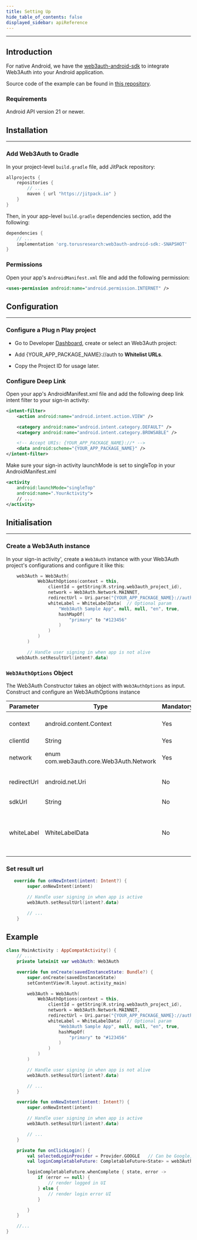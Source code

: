 ```yaml
---
title: Setting Up
hide_table_of_contents: false
displayed_sidebar: apiReference
---
```


---


## Introduction

For native Android, we have the [web3auth-android-sdk](https://github.com/torusresearch/web3auth-android-sdk) to integrate Web3Auth into your Android
application.

Source code of the example can be found in [this repository](https://github.com/Web3Auth/web3auth-android-sample).

### Requirements

Android API version 21 or newer.

## Installation

---

### Add Web3Auth to Gradle

In your project-level `build.gradle` file, add JitPack repository:

```groovy
allprojects {
    repositories {
        // ...
        maven { url "https://jitpack.io" }
    }
}
```

Then, in your app-level `build.gradle` dependencies section, add the following:

```groovy
dependencies {
    // ...
    implementation 'org.torusresearch:web3auth-android-sdk:-SNAPSHOT'
}
```

### Permissions

Open your app's `AndroidManifest.xml` file and add the following permission:

```xml
<uses-permission android:name="android.permission.INTERNET" />
```

## Configuration

---

### Configure a Plug n Play project

- Go to Developer [Dashboard](https://dashboard.web3auth.io/), create or select an Web3Auth project:

- Add {YOUR_APP_PACKAGE_NAME}://auth to **Whitelist URLs**.

- Copy the Project ID for usage later.

### Configure Deep Link

Open your app's AndroidManifest.xml file and add the following deep link intent filter to your sign-in activity:

```xml
<intent-filter>
    <action android:name="android.intent.action.VIEW" />

    <category android:name="android.intent.category.DEFAULT" />
    <category android:name="android.intent.category.BROWSABLE" />

    <!-- Accept URIs: {YOUR_APP_PACKAGE_NAME}://* -->
    <data android:scheme="{YOUR_APP_PACKAGE_NAME}" />
</intent-filter>
```

Make sure your sign-in activity launchMode is set to singleTop in your AndroidManifest.xml

```xml
<activity
    android:launchMode="singleTop"
    android:name=".YourActivity">
    // ...
</activity>
```

## Initialisation

---

### Create a Web3Auth instance

In your sign-in activity', create a `Web3Auth` instance with your Web3Auth project's configurations and configure it like this:

```kotlin
    web3Auth = Web3Auth(
            Web3AuthOptions(context = this,
                clientId = getString(R.string.web3auth_project_id),
                network = Web3Auth.Network.MAINNET,
                redirectUrl = Uri.parse("{YOUR_APP_PACKAGE_NAME}://auth"),
                whiteLabel = WhiteLabelData(  // Optional param
                    "Web3Auth Sample App", null, null, "en", true,
                    hashMapOf(
                        "primary" to "#123456"
                    )
                )
            )
        )

        // Handle user signing in when app is not alive
    web3Auth.setResultUrl(intent?.data)
```

### `Web3AuthOptions` Object

The Web3Auth Constructor takes an object with `Web3AuthOptions` as input. Construct and configure an Web3AuthOptions instance

| Parameter   | Type                                    | Mandatory | Description                                                                                                                         |
| ----------- | --------------------------------------- | --------- | ----------------------------------------------------------------------------------------------------------------------------------- |
| context     | android.content.Context                 | Yes       | Android context to launch Web-based authentication, usually is the current activity                                                 |
| clientId    | String                                  | Yes       | Your Web3Auth project ID                                                                                                            |
| network     | enum com.web3auth.core.Web3Auth.Network | Yes       | Network to run Web3Auth, either MAINNET or TESTNET or CYAN                                                                          |
| redirectUrl | android.net.Uri                         | No        | URL that Web3Auth will redirect API responses, default is `null`                                                                    |
| sdkUrl      | String                                  | No        | default is `"https://sdk.openlogin.com"`                                                                                            |
| whiteLabel  | WhiteLabelData                          | No        | A configuration optional object to customize UI, branding, and translations for your brand. Refer WhiteLabel section for more info. |

### Set result url

```kotlin
   override fun onNewIntent(intent: Intent?) {
        super.onNewIntent(intent)

        // Handle user signing in when app is active
        web3Auth.setResultUrl(intent?.data)

        // ...
    }
```

## Example

```kotlin
class MainActivity : AppCompatActivity() {
    // ...
    private lateinit var web3Auth: Web3Auth

    override fun onCreate(savedInstanceState: Bundle?) {
        super.onCreate(savedInstanceState)
        setContentView(R.layout.activity_main)

        web3Auth = Web3Auth(
            Web3AuthOptions(context = this,
                clientId = getString(R.string.web3auth_project_id),
                network = Web3Auth.Network.MAINNET,
                redirectUrl = Uri.parse("{YOUR_APP_PACKAGE_NAME}://auth"),
                whiteLabel = WhiteLabelData(  // Optional param
                    "Web3Auth Sample App", null, null, "en", true,
                    hashMapOf(
                        "primary" to "#123456"
                    )
                )
            )
        )

        // Handle user signing in when app is not alive
        web3Auth.setResultUrl(intent?.data)

        // ...
    }

    override fun onNewIntent(intent: Intent?) {
        super.onNewIntent(intent)

        // Handle user signing in when app is active
        web3Auth.setResultUrl(intent?.data)

        // ...
    }

    private fun onClickLogin() {
        val selectedLoginProvider = Provider.GOOGLE   // Can be Google, Facebook, Twitch etc
        val loginCompletableFuture: CompletableFuture<State> = web3Auth.login(LoginParams(selectedLoginProvider))

        loginCompletableFuture.whenComplete { state, error ->
            if (error == null) {
                // render logged in UI
            } else {
                // render login error UI
            }

        }
    }

    //...
}
```
